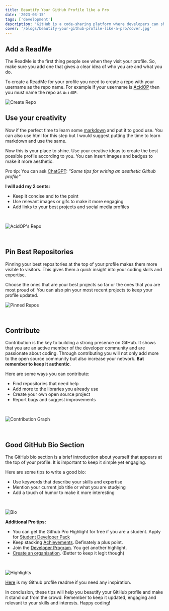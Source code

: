 ```yaml
---
title: Beautify Your GitHub Profile like a Pro
date: '2023-03-15'
tags: ['development']
description: 'GitHub is a code-sharing platform where developers can showcase their skills and build an impressive online presence. Keeping your GitHub profile up-to-date and visually appealing is crucial. Here are some tips to beautify your GitHub profile like a pro!'
cover: '/blogs/beautify-your-github-profile-like-a-pro/cover.jpg'
---
```


## Add a ReadMe

The ReadMe is the first thing people see when they visit your profile. So, make sure you add one that gives a clear idea of who you are and what you do.

To create a ReadMe for your profile you need to create a repo with your username as the repo name. For example if your username is [AcidOP](https://github.com/AcidOP) then you must name the repo as `AcidOP`.

![Create Repo](/blogs/beautify-your-github-profile-like-a-pro/create-repo.png)

## Use your creativity

Now if the perfect time to learn some [markdown](/blogs/markdown-cheatsheet) and put it to good use. You can also use html for this step but I would suggest putting the time to learn markdown and use the same.

Now this is your place to shine. Use your creative ideas to create the best possible profile according to you. You can insert images and badges to make it more aesthetic.

Pro tip: You can ask [ChatGPT](https://chat.openai.com/chat): _"Some tips for writing an aesthetic Github profile"_

**I will add my 2 cents:**

- Keep it concise and to the point
- Use relevant images or gifs to make it more engaging
- Add links to your best projects and social media profiles

<br />

![AcidOP's Repo](/blogs/beautify-your-github-profile-like-a-pro/my-profile.png)

<br />

## Pin Best Repositories

Pinning your best repositories at the top of your profile makes them more visible to visitors. This gives them a quick insight into your coding skills and expertise.

Choose the ones that are your best projects so far or the ones that you are most proud of. You can also pin your most recent projects to keep your profile updated.

![Pinned Repos](/blogs/beautify-your-github-profile-like-a-pro/pinned.png)

<br />

## Contribute

Contribution is the key to building a strong presence on GitHub. It shows that you are an active member of the developer community and are passionate about coding. Through contributing you will not only add more to the open source community but also increase your network. **But remember to keep it authentic**.

Here are some ways you can contribute:

- Find repositories that need help
- Add more to the libraries you already use
- Create your own open source project
- Report bugs and suggest improvements

<br />

![Contribution Graph](/blogs/beautify-your-github-profile-like-a-pro/contribution.png)

<br />

## Good GitHub Bio Section

The GitHub bio section is a brief introduction about yourself that appears at the top of your profile. It is important to keep it simple yet engaging.

Here are some tips to write a good bio:

- Use keywords that describe your skills and expertise
- Mention your current job title or what you are studying
- Add a touch of humor to make it more interesting

<br />

![Bio](/blogs/beautify-your-github-profile-like-a-pro/bio.png)

**Additional Pro tips:**

- You can get the Github Pro Highlight for free if you are a student. Apply for [Student Developer Pack](https://developer.github.com/program/)
- Keep stacking [Achievements](https://github.com/sagelga/github-achievement-cheatsheet). Definately a plus point.
- Join the [Developer Program](https://docs.github.com/en/get-started/exploring-integrations/github-developer-program). You get another highlight.
- [Create an organisation](https://docs.github.com/en/organizations/collaborating-with-groups-in-organizations/creating-a-new-organization-from-scratch). (Better to keep it legit though)

<br />

![Highlights](/blogs/beautify-your-github-profile-like-a-pro/highlights.png)

[Here](https://github.com/AcidOP) is my Github profile readme if you need any inspiration.

In conclusion, these tips will help you beautify your GitHub profile and make it stand out from the crowd. Remember to keep it updated, engaging and relevant to your skills and interests. Happy coding!
